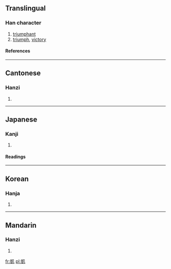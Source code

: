{{see|凯}}

==Translingual==
===Han character===
{{Han char|rn=16|rad=几|as=10|sn=12|four=2711<sub>0</sub>|canj=山廿竹弓 (UTHN)}}
# [[triumphant]]
# [[triumph]], [[victory]]
====References====
{{Han ref|kx=0134.310|dkj=01790|dj=0300.170|hdz=10278.130|uh=51F1|ud=20977|bh=B3CD|bd=46029}}
----
==Cantonese==
===Hanzi===
{{yue-hanzi|jyut=|y=hoi2}}
# {{defn|Cantonese}}
----
==Japanese==
===Kanji===
{{ja-kanji|grade=|rs=几10}}
# {{defn|Japanese}}
====Readings====
{{ja-readings|on=[[がい]] (gai), [[かい]] (kai)|kun=[[かちどき]] (kachidoki), [[やわらぐ]] (yawaragu)}}
----
==Korean==
===Hanja===
{{ko-hanja|hangeul=개|rv=gae|mr=kae}}
# {{defn|Korean}}
----
==Mandarin==
===Hanzi===
{{cmn-hanzi|sim=凯|pin=[[kǎi]] (kai3)|wg=k'ai<sup>3</sup>}}
# {{defn|Mandarin}}

[[fr:凱]]
[[pl:凱]]